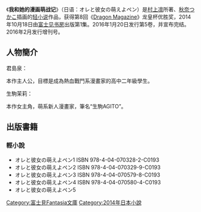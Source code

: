 {{expand|time=2015-10-31T07:58:35+00:00}}
{{unreferenced|time=2015-10-31T07:58:35+00:00}}
{{Infobox animanga/Headerofja
|標題=我和她的漫画萌战记
|圖像=
|尺寸=
|說明=
|日文名稱=オレと彼女の萌えよペン
|英文名稱=
|假名=
|羅馬字=ore to kanojyo no moe yo pen}}
{{Infobox animanga/Novel
|輕小說=是
|標題=
|作者=[[村上凛|村上凛]]
|插圖=秋奈つかこ
|出版社={{flagicon|Japan}} [[富士見書房|富士見書房]]<br/>{{flagicon|TWN}} [[台灣角川|台灣角川]]
|其他出版社=
|連載雜誌= 
|label={{flagicon|Japan}} [[富士見Fantasia文庫|富士見Fantasia文庫]]
|發售日=
|開始=2014年10月 
|結束=2016年1月
|冊數=5卷+增刊号
|話數= 
|其他=
}}
{{Infobox animanga/Manga
|標題=
|作者=[[村上凛|村上凛]]
|作畫=森みさき
|出版社=
|其他出版社= 
|連載雜誌=
|label=
|開始= 
|完結=
|冊數= 
|話數=
}}
{{Infobox animanga/Footerofja}}
《'''我和她的漫画萌战记'''》（日语：オレと彼女の萌えよペン）是[[村上凛|村上凛]]所著、[[秋奈つかこ|秋奈つかこ]]插画的[[轻小说|轻小说]]作品，获得第8回《[[Dragon_Magazine|Dragon Magazine]]》龙皇杯优胜奖，2014年10月18日由[[富士见书房|富士见书房]]出版第1集。2016年1月20日发行第5卷，并宣布完结。2016年2月发行增刊号。

==人物簡介==
君島泉：

本作主人公，目標是成為熱血戰鬥系漫畫家的高中二年級學生。

生駒茉莉：

本作女主角，萌系新人漫畫家，筆名“生駒AGITO”。

==出版書籍==
===輕小說===
*オレと彼女の萌えよペン1 ISBN 978-4-04-070328-2-C0193
*オレと彼女の萌えよペン2 ISBN 978-4-04-070329-9-C0193
*オレと彼女の萌えよペン3 ISBN 978-4-04-070579-8-C0193
*オレと彼女の萌えよペン4 ISBN 978-4-04-070580-4-C0193
*オレと彼女の萌えよペン5

[[Category:富士見Fantasia文庫|Category:富士見Fantasia文庫]]
[[Category:2014年日本小說|Category:2014年日本小說]]